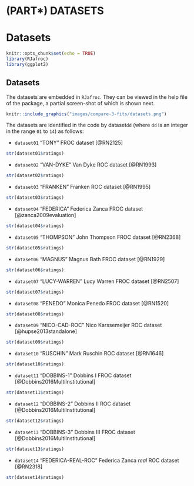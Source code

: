 # (PART\*) DATASETS {-}


# Datasets {#datasets}


```r
knitr::opts_chunk$set(echo = TRUE)
library(RJafroc)
library(ggplot2)
```


## Datasets {#datasets-datasets}

The datasets are embedded in `RJafroc`. They can be viewed in the help file of the package, a partial screen-shot of which is shown next. 


```r
knitr::include_graphics("images/compare-3-fits/datasets.png")
``` 


The datasets are identified in the code by dataset`dd` (where `dd` is an integer in the range `01` to `14`) as follows:

* `dataset01` "TONY" FROC dataset [@RN2125]

```r
str(dataset01$ratings)
```


* `dataset02` "VAN-DYKE" Van Dyke ROC dataset [@RN1993]

```r
str(dataset02$ratings)
```


* `dataset03` "FRANKEN" Franken ROC dataset [@RN1995]

```r
str(dataset03$ratings)
```


* `dataset04` "FEDERICA" Federica Zanca FROC dataset [@zanca2009evaluation]

```r
str(dataset04$ratings)
```


* `dataset05` "THOMPSON" John Thompson FROC dataset [@RN2368]

```r
str(dataset05$ratings)
```



* `dataset06` "MAGNUS" Magnus Bath FROC dataset [@RN1929]

```r
str(dataset06$ratings)
```


* `dataset07` "LUCY-WARREN" Lucy Warren FROC dataset [@RN2507]

```r
str(dataset07$ratings)
```


* `dataset08` "PENEDO" Monica Penedo FROC dataset [@RN1520]

```r
str(dataset08$ratings)
```


* `dataset09` "NICO-CAD-ROC" Nico Karssemeijer ROC dataset [@hupse2013standalone]

```r
str(dataset09$ratings)
```


* `dataset10` "RUSCHIN" Mark Ruschin ROC dataset [@RN1646]

```r
str(dataset10$ratings)
```


* `dataset11` "DOBBINS-1" Dobbins I FROC dataset [@Dobbins2016MultiInstitutional]

```r
str(dataset11$ratings)
```


* `dataset12`  "DOBBINS-2" Dobbins II ROC dataset [@Dobbins2016MultiInstitutional]

```r
str(dataset12$ratings)
```



* `dataset13` "DOBBINS-3" Dobbins III FROC dataset [@Dobbins2016MultiInstitutional]

```r
str(dataset13$ratings)
```


* `dataset14` "FEDERICA-REAL-ROC" Federica Zanca *real* ROC dataset [@RN2318]

```r
str(dataset14$ratings)
```







